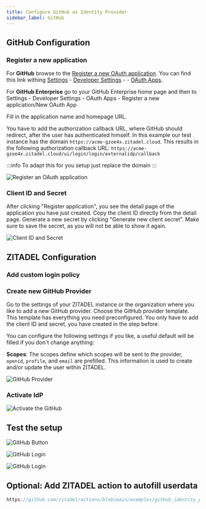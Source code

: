 ```yaml
---
title: Configure GitHub as Identity Provider
sidebar_label: GitHub
---
```



<Intro provider="GitHub"/>

## GitHub Configuration

### Register a new application

For **GitHub** browse to the [Register a new OAuth application](https://github.com/settings/applications/new). You can find this link withing [Settings](https://github.com/settings/profile) - [Developer Settings](https://github.com/settings/apps) - - [OAuth Apps](https://github.com/settings/developers).

For **GitHub Enterprise** go to your GitHub Enterprise home page and then to Settings - Developer Settings - OAuth Apps - Register a new application/New OAuth App

Fill in the application name and homepage URL.

You have to add the authorization callback URL, where GitHub should redirect, after the user has authenticated himself.
In this example our test instance has the domain `https://acme-gzoe4x.zitadel.cloud`.
This results in the following authorization callback URL:
 `https://acme-gzoe4x.zitadel.cloud/ui/login/login/externalidp/callback`

:::info
To adapt this for you setup just replace the domain
:::

![Register an OAuth application](/img/guides/github_oauth_app_registration.png)

### Client ID and Secret

After clicking "Register application", you see the detail page of the application you have just created.
Copy the client ID directly from the detail page.
Generate a new secret by clicking "Generate new client secret".
Make sure to save the secret, as you will not be able to show it again.

![Client ID and Secret](/img/guides/github_oauth_client_id_secret.png)

## ZITADEL Configuration

### Add custom login policy

<CustomLoginPolicy/>

### Create new GitHub Provider

Go to the settings of your ZITADEL instance or the organization where you like to add a new GitHub provider.
Choose the GitHub provider template. This template has everything you need preconfigured. You only have to add the client ID and secret, you have created in the step before.

You can configure the following settings if you like, a useful default will be filled if you don't change anything:

**Scopes**: The scopes define which scopes will be sent to the provider, `openid`, `profile`, and `email` are prefilled.
This information is used to create and/or update the user within ZITADEL.

<GeneralConfigDescription provider_account="GitHub account" />

![GitHub Provider](/img/guides/zitadel_github_create_provider.png)

### Activate IdP

<Activate/>

![Activate the GitHub](/img/guides/zitadel_activate_github.png)

## Test the setup

<TestSetup loginscreen="your GitHub login"/>

![GitHub Button](/img/guides/zitadel_login_github.png)

![GitHub Login](/img/guides/github_login.png)

<UnlinkedOAuth provider="GitHub"/>

![GitHub Login](/img/guides/zitadel_login_external_not_found_registration.png)

## Optional: Add ZITADEL action to autofill userdata

<PrefillAction fields="firstname and lastname" provider="GitHub"/>

```js reference
https://github.com/zitadel/actions/blob/main/examples/github_identity_provider.js
```
